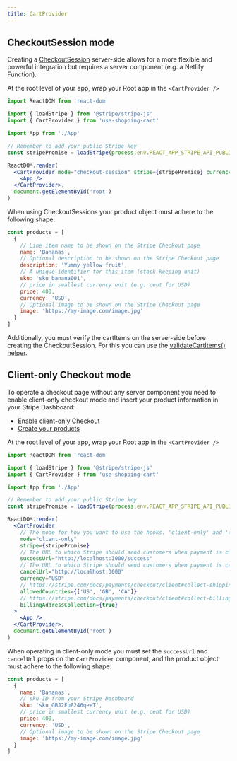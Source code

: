 ```yaml
---
title: CartProvider
---
```


## CheckoutSession mode

Creating a [CheckoutSession](https://stripe.com/docs/payments/checkout/one-time#create-checkout-session) server-side allows for a more flexible and powerful integration but requires a server component (e.g. a Netlify Function).

At the root level of your app, wrap your Root app in the `<CartProvider />`

```jsx
import ReactDOM from 'react-dom'

import { loadStripe } from '@stripe/stripe-js'
import { CartProvider } from 'use-shopping-cart'

import App from './App'

// Remember to add your public Stripe key
const stripePromise = loadStripe(process.env.REACT_APP_STRIPE_API_PUBLIC)

ReactDOM.render(
  <CartProvider mode="checkout-session" stripe={stripePromise} currency="USD">
    <App />
  </CartProvider>,
  document.getElementById('root')
)
```

When using CheckoutSessions your product object must adhere to the following shape:

```js
const products = [
  {
    // Line item name to be shown on the Stripe Checkout page
    name: 'Bananas',
    // Optional description to be shown on the Stripe Checkout page
    description: 'Yummy yellow fruit',
    // A unique identifier for this item (stock keeping unit)
    sku: 'sku_banana001',
    // price in smallest currency unit (e.g. cent for USD)
    price: 400,
    currency: 'USD',
    // Optional image to be shown on the Stripe Checkout page
    image: 'https://my-image.com/image.jpg'
  }
]
```

Additionally, you must verify the cartItems on the server-side before creating the CheckoutSession. For this you can use the [validateCartItems() helper](</usage/validateCartItems()>).

## Client-only Checkout mode

To operate a checkout page without any server component you need to enable client-only checkout mode and insert your product information in your Stripe Dashboard:

- [Enable client-only Checkout](https://stripe.com/docs/payments/checkout/client#enable-checkout)
- [Create your products](https://stripe.com/docs/payments/checkout/client#create-products)

At the root level of your app, wrap your Root app in the `<CartProvider />`

```jsx
import ReactDOM from 'react-dom'

import { loadStripe } from '@stripe/stripe-js'
import { CartProvider } from 'use-shopping-cart'

import App from './App'

// Remember to add your public Stripe key
const stripePromise = loadStripe(process.env.REACT_APP_STRIPE_API_PUBLIC)

ReactDOM.render(
  <CartProvider
    // The mode for how you want to use the hooks. 'client-only' and 'checkout-session' are the options
    mode="client-only"
    stripe={stripePromise}
    // The URL to which Stripe should send customers when payment is complete.
    successUrl="http://localhost:3000/success"
    // The URL to which Stripe should send customers when payment is canceled.
    cancelUrl="http://localhost:3000"
    currency="USD"
    // https://stripe.com/docs/payments/checkout/client#collect-shipping-address
    allowedCountries={['US', 'GB', 'CA']}
    // https://stripe.com/docs/payments/checkout/client#collect-billing-address
    billingAddressCollection={true}
  >
    <App />
  </CartProvider>,
  document.getElementById('root')
)
```

When operating in client-only mode you must set the `successUrl` and `cancelUrl` props on the `CartProvider` component, and the product object must adhere to the following shape:

```js
const products = [
  {
    name: 'Bananas',
    // sku ID from your Stripe Dashboard
    sku: 'sku_GBJ2Ep8246qeeT',
    // price in smallest currency unit (e.g. cent for USD)
    price: 400,
    currency: 'USD',
    // Optional image to be shown on the Stripe Checkout page
    image: 'https://my-image.com/image.jpg'
  }
]
```
